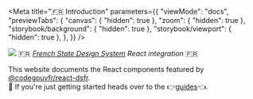 
<Meta
    title="🇫🇷 Introduction" 
    parameters={{
        "viewMode": "docs",
        "previewTabs": {
            "canvas": { "hidden": true },
            "zoom": { "hidden": true },
            "storybook/background": { "hidden": true },
            "storybook/viewport": { "hidden": true },
        },
    }}
/>

<div style={{ "margin": "0 auto", "maxWidth": "600px", "textAlign": "center" }}>
    <img src="repo-card.png" />  
    🇫🇷 <i><a href="https://www.systeme-de-design.gouv.fr/">French State Design System</a> React integration</i> 🇫🇷 

This website documents the React components featured by [@codegouvfr/react-dsfr](https://github.com/codegouvfr/react-dsfr).  
🏁 If you're just getting started heads over to the 👉[guides](https://react-dsfr.etalab.studio/)👈.
</div>
